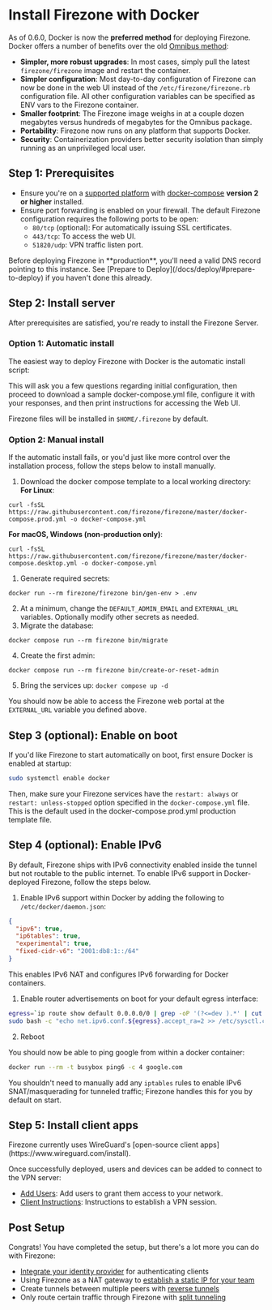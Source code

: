 
# Install Firezone with Docker

As of 0.6.0, Docker is now the **preferred method** for deploying Firezone.
Docker offers a number of benefits over the old
[Omnibus method](/docs/deploy/omnibus):

- **Simpler, more robust upgrades**: In most cases, simply pull the latest
  `firezone/firezone` image and restart the container.
- **Simpler configuration**: Most day-to-day configuration of Firezone can now
  be done in the web UI instead of the `/etc/firezone/firezone.rb` configuration
  file. All other configuration variables can be specified as ENV vars to the
  Firezone container.
- **Smaller footprint**: The Firezone image weighs in at a couple dozen
  megabytes versus hundreds of megabytes for the Omnibus package.
- **Portability**: Firezone now runs on any platform that supports Docker.
- **Security**: Containerization providers better security isolation than simply
  running as an unprivileged local user.

## Step 1: Prerequisites

- Ensure you're on a
  [supported platform](/docs/deploy/docker/supported-platforms) with
  [ docker-compose](https://docs.docker.com/compose/install) **version 2 or
  higher** installed.
- Ensure port forwarding is enabled on your firewall. The default Firezone
  configuration requires the following ports to be open:
  - `80/tcp` (optional): For automatically issuing SSL certificates.
  - `443/tcp`: To access the web UI.
  - `51820/udp`: VPN traffic listen port.

<Alert color="warning">
  Before deploying Firezone in **production**, you'll need a valid DNS record
  pointing to this instance. See [Prepare to
  Deploy](/docs/deploy/#prepare-to-deploy) if you haven't done this already.
</Alert>

## Step 2: Install server

After prerequisites are satisfied, you're ready to install the Firezone Server.

### Option 1: Automatic install

The easiest way to deploy Firezone with Docker is the automatic install script:

<InstallBlock />

This will ask you a few questions regarding initial configuration, then proceed
to download a sample docker-compose.yml file, configure it with your responses,
and then print instructions for accessing the Web UI.

Firezone files will be installed in `$HOME/.firezone` by default.

### Option 2: Manual install

If the automatic install fails, or you'd just like more control over the
installation process, follow the steps below to install manually.

1. Download the docker compose template to a local working directory: **For
   Linux**:

```
curl -fsSL https://raw.githubusercontent.com/firezone/firezone/master/docker-compose.prod.yml -o docker-compose.yml
```

**For macOS, Windows (non-production only)**:

```
curl -fsSL https://raw.githubusercontent.com/firezone/firezone/master/docker-compose.desktop.yml -o docker-compose.yml
```

1. Generate required secrets:

```
docker run --rm firezone/firezone bin/gen-env > .env
```

2. At a minimum, change the `DEFAULT_ADMIN_EMAIL` and `EXTERNAL_URL` variables.
   Optionally modify other secrets as needed.
3. Migrate the database:

```
docker compose run --rm firezone bin/migrate
```

4. Create the first admin:

```
docker compose run --rm firezone bin/create-or-reset-admin
```

5. Bring the services up: `docker compose up -d`

You should now be able to access the Firezone web portal at the `EXTERNAL_URL`
variable you defined above.

## Step 3 (optional): Enable on boot

If you'd like Firezone to start automatically on boot, first ensure Docker is
enabled at startup:

```bash
sudo systemctl enable docker
```

Then, make sure your Firezone services have the `restart: always` or
`restart: unless-stopped` option specified in the `docker-compose.yml` file.
This is the default used in the docker-compose.prod.yml production template
file.

## Step 4 (optional): Enable IPv6

By default, Firezone ships with IPv6 connectivity enabled inside the tunnel but
not routable to the public internet. To enable IPv6 support in Docker-deployed
Firezone, follow the steps below.

1. Enable IPv6 support within Docker by adding the following to
   `/etc/docker/daemon.json`:

```json
{
  "ipv6": true,
  "ip6tables": true,
  "experimental": true,
  "fixed-cidr-v6": "2001:db8:1::/64"
}
```

This enables IPv6 NAT and configures IPv6 forwarding for Docker containers.

1. Enable router advertisements on boot for your default egress interface:

```bash
egress=`ip route show default 0.0.0.0/0 | grep -oP '(?<=dev ).*' | cut -f1 -d' ' | tr -d '\n'`
sudo bash -c "echo net.ipv6.conf.${egress}.accept_ra=2 >> /etc/sysctl.conf"
```

2. Reboot

You should now be able to ping google from within a docker container:

```bash
docker run --rm -t busybox ping6 -c 4 google.com
```

You shouldn't need to manually add any `iptables` rules to enable IPv6
SNAT/masquerading for tunneled traffic; Firezone handles this for you by default
on start.

## Step 5: Install client apps

<Alert color="info">
  Firezone currently uses WireGuard's [open-source client
  apps](https://www.wireguard.com/install).
</Alert>

Once successfully deployed, users and devices can be added to connect to the VPN
server:

- [Add Users](/docs/user-guides/add-users): Add users to grant them access to
  your network.
- [Client Instructions](/docs/user-guides/client-instructions): Instructions to
  establish a VPN session.

<SupportOptions />

## Post Setup

Congrats! You have completed the setup, but there's a lot more you can do with
Firezone:

- [Integrate your identity provider](/docs/authenticate) for authenticating
  clients
- Using Firezone as a NAT gateway to
  [establish a static IP for your team](/docs/user-guides/use-cases/nat-gateway)
- Create tunnels between multiple peers with
  [reverse tunnels](/docs/user-guides/use-cases/reverse-tunnel)
- Only route certain traffic through Firezone with
  [split tunneling](/docs/user-guides/use-cases/split-tunnel)
